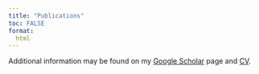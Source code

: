 ```yaml
---
title: "Publications"
toc: FALSE
format:
  html
---
```


Additional information may be found on my [Google Scholar](https://scholar.google.com/citations?user=ICpH74EAAAAJ&hl=en) page and [CV](./files/Alex_CV.pdf).


<script src="https://bibbase.org/show?bib=https%3A%2F%2Falexbiostats.github.io%2Falex_publications.bib&commas=true&jsonp=1"></script> 